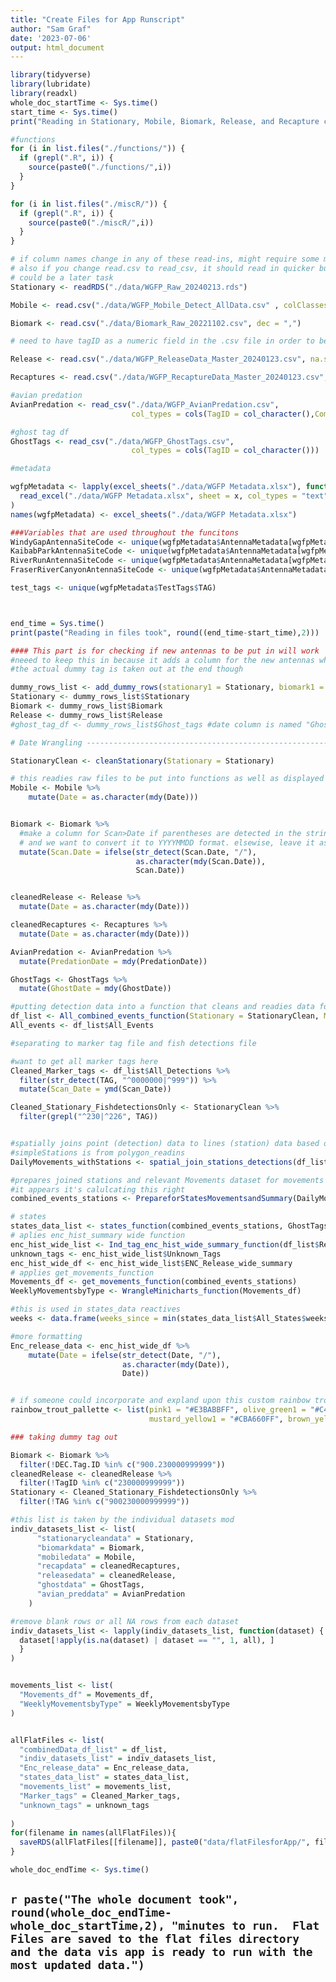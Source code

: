 ```yaml
---
title: "Create Files for App Runscript"
author: "Sam Graf"
date: '2023-07-06'
output: html_document
---
```


```r
library(tidyverse) 
library(lubridate)
library(readxl)
whole_doc_startTime <- Sys.time()
start_time <- Sys.time()
print("Reading in Stationary, Mobile, Biomark, Release, and Recapture csv files.....")

#functions
for (i in list.files("./functions/")) {
  if (grepl(".R", i)) {
    source(paste0("./functions/",i))
  }
}

for (i in list.files("./miscR/")) {
  if (grepl(".R", i)) {
    source(paste0("./miscR/",i))
  }
}

# if column names change in any of these read-ins, might require some modification to code to get them to combine
# also if you change read.csv to read_csv, it should read in quicker but column names will change
# could be a later task
Stationary <- readRDS("./data/WGFP_Raw_20240213.rds")

Mobile <- read.csv("./data/WGFP_Mobile_Detect_AllData.csv" , colClasses= c(rep("character",14), rep("numeric", 4), rep("character", 3)))

Biomark <- read.csv("./data/Biomark_Raw_20221102.csv", dec = ",") 

# need to have tagID as a numeric field in the .csv file in order to be read in correctly as opposed to 2.3E+11 

Release <- read.csv("./data/WGFP_ReleaseData_Master_20240123.csv", na.strings = c(""," ","NA"), colClasses=c(rep("character",8), "numeric", "numeric",rep("character",8) ))

Recaptures <- read.csv("./data/WGFP_RecaptureData_Master_20240123.csv", na.strings = c(""," ","NA"), colClasses = c(rep("character", 9), rep("numeric", 2), rep("character", 8)))

#avian predation
AvianPredation <- read_csv("./data/WGFP_AvianPredation.csv", 
                           col_types = cols(TagID = col_character(),Comments = col_character()))

#ghost tag df
GhostTags <- read_csv("./data/WGFP_GhostTags.csv", 
                           col_types = cols(TagID = col_character()))

#metadata

wgfpMetadata <- lapply(excel_sheets("./data/WGFP Metadata.xlsx"), function(x)
  read_excel("./data/WGFP Metadata.xlsx", sheet = x, col_types = "text")
)
names(wgfpMetadata) <- excel_sheets("./data/WGFP Metadata.xlsx")

###Variables that are used throughout the funcitons
WindyGapAntennaSiteCode <- unique(wgfpMetadata$AntennaMetadata[wgfpMetadata$AntennaMetadata$AntennaSite == "Windy Gap Dam", "SiteCode"])
KaibabParkAntennaSiteCode <- unique(wgfpMetadata$AntennaMetadata[wgfpMetadata$AntennaMetadata$AntennaSite == "Kaibab Park", "SiteCode"])
RiverRunAntennaSiteCode <- unique(wgfpMetadata$AntennaMetadata[wgfpMetadata$AntennaMetadata$AntennaSite == "River Run", "SiteCode"])
FraserRiverCanyonAntennaSiteCode <- unique(wgfpMetadata$AntennaMetadata[wgfpMetadata$AntennaMetadata$AntennaSite == "Fraser River Canyon", "SiteCode"])

test_tags <- unique(wgfpMetadata$TestTags$TAG)



end_time = Sys.time()
print(paste("Reading in files took", round((end_time-start_time),2)))
```


```r

#### This part is for checking if new antennas to be put in will work
#neeed to keep this in because it adds a column for the new antennas which sets up the enc_hist_wide_list for the new antennas
#the actual dummy tag is taken out at the end though

dummy_rows_list <- add_dummy_rows(stationary1 = Stationary, biomark1 = Biomark, release1 = Release)
Stationary <- dummy_rows_list$Stationary
Biomark <- dummy_rows_list$Biomark
Release <- dummy_rows_list$Release
#ghost_tag_df <- dummy_rows_list$Ghost_tags #date column is named "Ghost_date" and is a date type

# Date Wrangling ----------------------------------------------------------

StationaryClean <- cleanStationary(Stationary = Stationary)

# this readies raw files to be put into functions as well as displayed on Indivudal Datasets Page
Mobile <- Mobile %>%
    mutate(Date = as.character(mdy(Date)))


Biomark <- Biomark %>%
  #make a column for Scan>Date if parentheses are detected in the string, that means the format is in mdy 
  # and we want to convert it to YYYYMMDD format. elsewise, leave it as is
  mutate(Scan.Date = ifelse(str_detect(Scan.Date, "/"), 
                            as.character(mdy(Scan.Date)), 
                            Scan.Date))


cleanedRelease <- Release %>%
  mutate(Date = as.character(mdy(Date)))

cleanedRecaptures <- Recaptures %>%
  mutate(Date = as.character(mdy(Date)))

AvianPredation <- AvianPredation %>%
  mutate(PredationDate = mdy(PredationDate))

GhostTags <- GhostTags %>%
  mutate(GhostDate = mdy(GhostDate)) 

#putting detection data into a function that cleans and readies data for wrangling, display, filtering, mapping, plotting
df_list <- All_combined_events_function(Stationary = StationaryClean, Mobile = Mobile, Release = Release, Biomark = Biomark, Recaptures = Recaptures)
All_events <- df_list$All_Events

#separating to marker tag file and fish detections file

#want to get all marker tags here
Cleaned_Marker_tags <- df_list$All_Detections %>%
  filter(str_detect(TAG, "^0000000|^999")) %>%
  mutate(Scan_Date = ymd(Scan_Date))

Cleaned_Stationary_FishdetectionsOnly <- StationaryClean %>%
  filter(grepl("^230|^226", TAG))


#spatially joins point (detection) data to lines (station) data based on nearest feature. 
#simpleStations is from polygon_readins
DailyMovements_withStations <- spatial_join_stations_detections(df_list$All_Events_most_relevant, simpleStations = simpleStations)

#prepares joined stations and relevant Movements dataset for movements summaries and states
#it appears it's calulcating this right
combined_events_stations <- PrepareforStatesMovementsandSummary(DailyMovements_withStations)

# states
states_data_list <- states_function(combined_events_stations, GhostTags, AvianPredation)
# aplies enc_hist_summary wide function
enc_hist_wide_list <- Ind_tag_enc_hist_wide_summary_function(df_list$Recaps_detections, cleanedRelease, combined_events_stations, states_data_list$States_summarized, markerTags = unique(Cleaned_Marker_tags$TAG))
unknown_tags <- enc_hist_wide_list$Unknown_Tags
enc_hist_wide_df <- enc_hist_wide_list$ENC_Release_wide_summary
# applies get_movements_function
Movements_df <- get_movements_function(combined_events_stations)
WeeklyMovementsbyType <- WrangleMinicharts_function(Movements_df)

#this is used in states_data reactives
weeks <- data.frame(weeks_since = min(states_data_list$All_States$weeks_since):max(states_data_list$All_States$weeks_since))

#more formatting
Enc_release_data <- enc_hist_wide_df %>%
    mutate(Date = ifelse(str_detect(Date, "/"),
                         as.character(mdy(Date)),
                         Date))


# if someone could incorporate and expland upon this custom rainbow trout color pallette I made that would be great                    
rainbow_trout_pallette <- list(pink1 = "#E3BABBFF", olive_green1 = "#C4CFBFFF", dark_olive_green1 = "#81754EFF",
                               mustard_yellow1 = "#CBA660FF", brown_yellow = "#86551CFF" )

### taking dummy tag out

Biomark <- Biomark %>%
  filter(!DEC.Tag.ID %in% c("900.230000999999"))
cleanedRelease <- cleanedRelease %>%
  filter(!TagID %in% c("230000999999"))
Stationary <- Cleaned_Stationary_FishdetectionsOnly %>%
  filter(!TAG %in% c("900230000999999"))

#this list is taken by the individual datasets mod
indiv_datasets_list <- list(
      "stationarycleandata" = Stationary,
      "biomarkdata" = Biomark,
      "mobiledata" = Mobile,
      "recapdata" = cleanedRecaptures,
      "releasedata" = cleanedRelease,
      "ghostdata" = GhostTags,
      "avian_preddata" = AvianPredation
    )

#remove blank rows or all NA rows from each dataset
indiv_datasets_list <- lapply(indiv_datasets_list, function(dataset) {
  dataset[!apply(is.na(dataset) | dataset == "", 1, all), ]
  }
)


movements_list <- list(
  "Movements_df" = Movements_df,
  "WeeklyMovementsbyType" = WeeklyMovementsbyType
)


allFlatFiles <- list(
  "combinedData_df_list" = df_list, 
  "indiv_datasets_list" = indiv_datasets_list, 
  "Enc_release_data" = Enc_release_data, 
  "states_data_list" = states_data_list,
  "movements_list" = movements_list,
  "Marker_tags" = Cleaned_Marker_tags, 
  "unknown_tags" = unknown_tags
  
)
for(filename in names(allFlatFiles)){
  saveRDS(allFlatFiles[[filename]], paste0("data/flatFilesforApp/", filename, ".rds"))
}

whole_doc_endTime <- Sys.time()

```

## `r paste("The whole document took", round(whole_doc_endTime-whole_doc_startTime,2), "minutes to run.  Flat Files are saved to the flat files directory and the data vis app is ready to run with the most updated data.")`